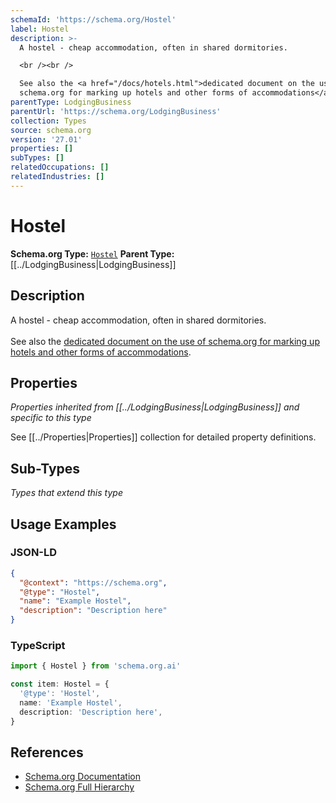 ```yaml
---
schemaId: 'https://schema.org/Hostel'
label: Hostel
description: >-
  A hostel - cheap accommodation, often in shared dormitories.

  <br /><br />

  See also the <a href="/docs/hotels.html">dedicated document on the use of
  schema.org for marking up hotels and other forms of accommodations</a>.
parentType: LodgingBusiness
parentUrl: 'https://schema.org/LodgingBusiness'
collection: Types
source: schema.org
version: '27.01'
properties: []
subTypes: []
relatedOccupations: []
relatedIndustries: []
---
```

# Hostel

**Schema.org Type:** [`Hostel`](https://schema.org/Hostel)
**Parent Type:** [[../LodgingBusiness|LodgingBusiness]]

## Description

A hostel - cheap accommodation, often in shared dormitories.
<br /><br />
See also the <a href="/docs/hotels.html">dedicated document on the use of schema.org for marking up hotels and other forms of accommodations</a>.

## Properties

*Properties inherited from [[../LodgingBusiness|LodgingBusiness]] and specific to this type*

See [[../Properties|Properties]] collection for detailed property definitions.

## Sub-Types

*Types that extend this type*

## Usage Examples

### JSON-LD

```json
{
  "@context": "https://schema.org",
  "@type": "Hostel",
  "name": "Example Hostel",
  "description": "Description here"
}
```

### TypeScript

```typescript
import { Hostel } from 'schema.org.ai'

const item: Hostel = {
  '@type': 'Hostel',
  name: 'Example Hostel',
  description: 'Description here',
}
```

## References

- [Schema.org Documentation](https://schema.org/Hostel)
- [Schema.org Full Hierarchy](https://schema.org/docs/full.html)
